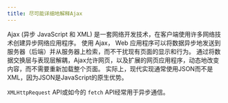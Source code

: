 ```yaml
---
title: 尽可能详细地解释Ajax
---
```


Ajax (异步 JavaScript 和 XML) 是一套网络开发技术，在客户端使用许多网络技术创建异步网络应用程序。 使用 Ajax， Web 应用程序可以将数据异步地发送到服务器（后端）并从服务器上检索，而不干扰现有页面的显示和行为。 通过将数据交换层与表现层解耦，Ajax允许网页，以及扩展的网页应用程序，动态地改变内容，而不需要重新加载整个页面。 实际上，现代实现通常使用JSON而不是XML，因为JSON是JavaScript的原生优势。

`XMLHttpRequest` API或如今的 `fetch` API经常用于异步通信。
